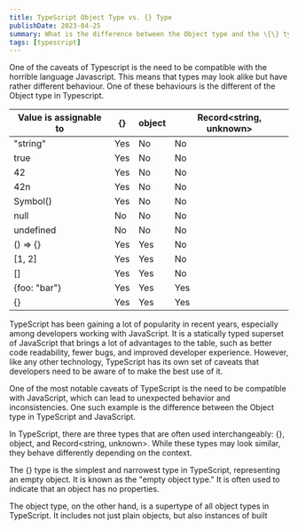 ```yaml
---
title: TypeScript Object Type vs. {} Type
publishDate: 2023-04-25
summary: What is the difference between the Object type and the \{\} type in Typescript?
tags: [typescript]
---
```


One of the caveats of Typescript is the need to be compatible with the horrible language Javascript. This means that types may look  alike but have rather different behaviour. One of these behaviours is the different of the Object type in Typescript. 


| Value is assignable to | {}  | object | Record\<string\, unknown\> |
| ---------------------- | --- | ------ | ----------------------- |
| "string"               | Yes | No     | No                      |
| true                   | Yes | No     | No                      |
| 42                     | Yes | No     | No                      |
| 42n                    | Yes | No     | No                      |
| Symbol()               | Yes | No     | No                      |
| null                   | No  | No     | No                      |
| undefined              | No  | No     | No                      |
| () => {}               | Yes | Yes    | No                      |
| [1, 2]                 | Yes | Yes    | No                      |
| []                     | Yes | Yes    | No                      |
| \{foo: "bar"\}           | Yes | Yes    | Yes                     |
| {}                     | Yes | Yes    | Yes                     |

TypeScript has been gaining a lot of popularity in recent years, especially among developers working with JavaScript. It is a statically typed superset of JavaScript that brings a lot of advantages to the table, such as better code readability, fewer bugs, and improved developer experience. However, like any other technology, TypeScript has its own set of caveats that developers need to be aware of to make the best use of it.

One of the most notable caveats of TypeScript is the need to be compatible with JavaScript, which can lead to unexpected behavior and inconsistencies. One such example is the difference between the Object type in TypeScript and JavaScript.

In TypeScript, there are three types that are often used interchangeably: {}, object, and Record\<string\, unknown\>. While these types may look similar, they behave differently depending on the context.

The \{\} type is the simplest and narrowest type in TypeScript, representing an empty object. It is known as the "empty object type." It is often used to indicate that an object has no properties.

The object type, on the other hand, is a supertype of all object types in TypeScript. It includes not just plain objects, but also instances of built

